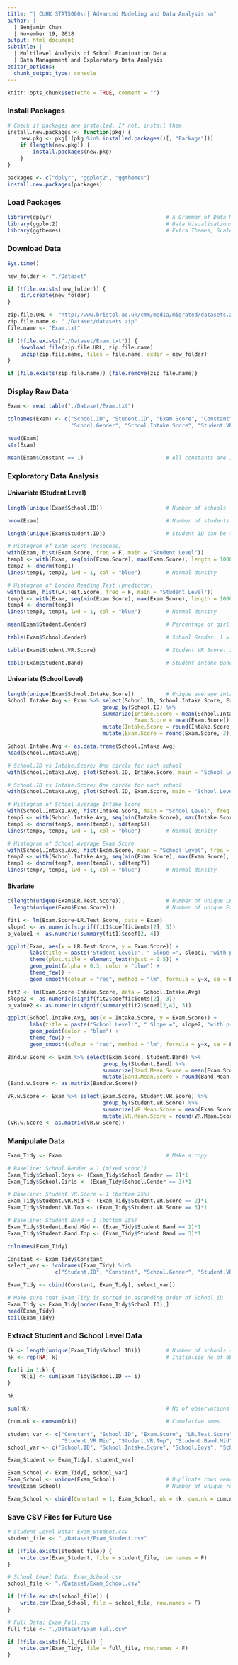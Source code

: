 ```yaml
---
title: "| CUHK STAT5060\n| Advanced Modeling and Data Analysis \n"
author: |
  | Benjamin Chan
  | November 19, 2018
output: html_document
subtitle: |
  | Multilevel Analysis of School Examination Data
  | Data Management and Exploratory Data Analysis
editor_options:
  chunk_output_type: console
---
```


```r
knitr::opts_chunk$set(echo = TRUE, comment = "")
```

### Install Packages
```r
# Check if packages are installed. If not, install them.
install.new.packages <- function(pkg) {
    new.pkg <- pkg[!(pkg %in% installed.packages()[, "Package"])]
    if (length(new.pkg)) {
        install.packages(new.pkg)
    }
}

packages <- c("dplyr", "ggplot2", "ggthemes")
install.new.packages(packages)
```

### Load Packages
```r
library(dplyr)                                    # A Grammar of Data Manipulation
library(ggplot2)                                  # Data Visualisations Using the Grammar of Graphics
library(ggthemes)                                 # Extra Themes, Scales and Geoms for 'ggplot2'
```

### Download Data
```r
Sys.time()

new_folder <- "./Dataset"

if (!file.exists(new_folder)) {
    dir.create(new_folder)
}

zip.file.URL <- "http://www.bristol.ac.uk/cmm/media/migrated/datasets.zip"
zip.file.name <- "./Dataset/datasets.zip"
file.name <- "Exam.txt"

if (!file.exists("./Dataset/Exam.txt")) {
    download.file(zip.file.URL, zip.file.name)
    unzip(zip.file.name, files = file.name, exdir = new_folder)
}

if (file.exists(zip.file.name)) {file.remove(zip.file.name)}
```

### Display Raw Data
```r
Exam <- read.table("./Dataset/Exam.txt")

colnames(Exam) <- c("School.ID", "Student.ID", "Exam.Score", "Constant", "LR.Test.Score", "Student.Gender", 
                    "School.Gender", "School.Intake.Score", "Student.VR.Score", "Student.Band")

head(Exam)
str(Exam)

mean(Exam$Constant == 1)                          # All constants are 1
```

### Exploratory Data Analysis
#### Univariate (Student Level)
```r
length(unique(Exam$School.ID))                    # Number of schools

nrow(Exam)                                        # Number of students

length(unique(Exam$Student.ID))                   # Student ID can be the same in different schools

# Histogram of Exam Score (response)
with(Exam, hist(Exam.Score, freq = F, main = "Student Level"))       
temp1 <- with(Exam, seq(min(Exam.Score), max(Exam.Score), length = 1000))
temp2 <- dnorm(temp1)
lines(temp1, temp2, lwd = 1, col = "blue")        # Normal density

# Histogram of London Reading Test (predictor)
with(Exam, hist(LR.Test.Score, freq = F, main = "Student Level"))
temp3 <- with(Exam, seq(min(Exam.Score), max(Exam.Score), length = 1000))
temp4 <- dnorm(temp3)
lines(temp3, temp4, lwd = 1, col = "blue")        # Normal density

mean(Exam$Student.Gender)                         # Percentage of girl students

table(Exam$School.Gender)                         # School Gender: 1 = mixed, 2 = boys, 3 = girls

table(Exam$Student.VR.Score)                      # Student VR Score: 1 = bottom 25%, 2 = mid 50%, 3 = top 25%

table(Exam$Student.Band)                          # Student Intake Band: 1 = bottom 25%, 2 = mid 50%, 3 = top 25%
```

#### Univariate (School Level)
```r
length(unique(Exam$School.Intake.Score))          # Unique average intake score for each school
School.Intake.Avg <- Exam %>% select(School.ID, School.Intake.Score, Exam.Score) %>% 
                              group_by(School.ID) %>% 
                              summarize(Intake.Score = mean(School.Intake.Score),
                                        Exam.Score = mean(Exam.Score)) %>%
                              mutate(Intake.Score = round(Intake.Score, 3)) %>%
                              mutate(Exam.Score = round(Exam.Score, 3))

School.Intake.Avg <- as.data.frame(School.Intake.Avg)
head(School.Intake.Avg)

# School.ID vs Intake.Score; One circle for each school
with(School.Intake.Avg, plot(School.ID, Intake.Score, main = "School Level"))

# School.ID vs Intake.Score; One circle for each school
with(School.Intake.Avg, plot(School.ID, Exam.Score, main = "School Level"))

# Histogram of School Average Intake Score
with(School.Intake.Avg, hist(Intake.Score, main = "School Level", freq = F, nclass = 8))
temp5 <- with(School.Intake.Avg, seq(min(Intake.Score), max(Intake.Score), length = 1000))
temp6 <- dnorm(temp5, mean(temp5), sd(temp5))
lines(temp5, temp6, lwd = 1, col = "blue")        # Normal density

# Histogram of School Average Exam Score
with(School.Intake.Avg, hist(Exam.Score, main = "School Level", freq = F, nclass = 8))   
temp7 <- with(School.Intake.Avg, seq(min(Exam.Score), max(Exam.Score), length = 1000))
temp8 <- dnorm(temp7, mean(temp7), sd(temp7))
lines(temp7, temp8, lwd = 1, col = "blue")        # Normal density                           
```

#### Bivariate
```r
c(length(unique(Exam$LR.Test.Score)),             # Number of unique LR.Test.Score
  length(unique(Exam$Exam.Score)))                # Number of unique Exam.Score

fit1 <- lm(Exam.Score~LR.Test.Score, data = Exam)
slope1 <- as.numeric(signif(fit1$coefficients[2], 3))
p_value1 <- as.numeric(summary(fit1)$coef[2, 4])

ggplot(Exam, aes(x = LR.Test.Score, y = Exam.Score)) +
       labs(title = paste("Student Level:", " Slope =", slope1, "with p-value =", p_value1)) +
       theme(plot.title = element_text(hjust = 0.5)) +
       geom_point(alpha = 0.3, color = "blue") +
       theme_few() + 
       geom_smooth(colour = "red", method = "lm", formula = y~x, se = F)

fit2 <- lm(Exam.Score~Intake.Score, data = School.Intake.Avg)
slope2 <- as.numeric(signif(fit2$coefficients[2], 3))
p_value2 <- as.numeric(signif(summary(fit2)$coef[2,4], 3))

ggplot(School.Intake.Avg, aes(x = Intake.Score, y = Exam.Score)) +
       labs(title = paste("School Level:", " Slope =", slope2, "with p-value =", p_value2)) +
       geom_point(color = "blue") +
       theme_few() + 
       geom_smooth(colour = "red", method = "lm", formula = y~x, se = F)

Band.w.Score <- Exam %>% select(Exam.Score, Student.Band) %>% 
                              group_by(Student.Band) %>% 
                              summarize(Band.Mean.Score = mean(Exam.Score)) %>%
                              mutate(Band.Mean.Score = round(Band.Mean.Score, 3))
(Band.w.Score <- as.matrix(Band.w.Score))

VR.w.Score <- Exam %>% select(Exam.Score, Student.VR.Score) %>% 
                              group_by(Student.VR.Score) %>% 
                              summarize(VR.Mean.Score = mean(Exam.Score)) %>%
                              mutate(VR.Mean.Score = round(VR.Mean.Score, 3))
(VR.w.Score <- as.matrix(VR.w.Score))
```

### Manipulate Data
```r
Exam_Tidy <- Exam                                 # Make a copy

# Baseline: School.Gender = 1 (mixed school)
Exam_Tidy$School.Boys <- (Exam_Tidy$School.Gender == 2)*1
Exam_Tidy$School.Girls <- (Exam_Tidy$School.Gender == 3)*1

# Baseline: Student.VR.Score = 1 (bottom 25%)
Exam_Tidy$Student.VR.Mid <- (Exam_Tidy$Student.VR.Score == 2)*1
Exam_Tidy$Student.VR.Top <- (Exam_Tidy$Student.VR.Score == 3)*1

# Baseline: Student.Band = 1 (bottom 25%)
Exam_Tidy$Student.Band.Mid <- (Exam_Tidy$Student.Band == 2)*1
Exam_Tidy$Student.Band.Top <- (Exam_Tidy$Student.Band == 3)*1

colnames(Exam_Tidy)

Constant <- Exam_Tidy$Constant
select_var <- !colnames(Exam_Tidy) %in% 
               c("Student.ID", "Constant", "School.Gender", "Student.VR.Score", "Student.Band")

Exam_Tidy <- cbind(Constant, Exam_Tidy[, select_var])

# Make sure that Exam_Tidy is sorted in ascending order of School.ID
Exam_Tidy <- Exam_Tidy[order(Exam_Tidy$School.ID),]
head(Exam_Tidy)
tail(Exam_Tidy)
```

### Extract Student and School Level Data
```r
(k <- length(unique(Exam_Tidy$School.ID)))        # Number of schools (clusters)
nk <- rep(NA, k)                                  # Initialize no of observations in each cluster

for(i in 1:k) {
    nk[i] <- sum(Exam_Tidy$School.ID == i)
}

nk

sum(nk)                                           # No of observations

(cum.nk <- cumsum(nk))                            # Cumulative sums

student_var <- c("Constant", "School.ID", "Exam.Score", "LR.Test.Score", "Student.Gender", 
                 "Student.VR.Mid", "Student.VR.Top", "Student.Band.Mid", "Student.Band.Top")
school_var <- c("School.ID", "School.Intake.Score", "School.Boys", "School.Girls")

Exam_Student <- Exam_Tidy[, student_var]

Exam_School <- Exam_Tidy[, school_var]
Exam_School <- unique(Exam_School)                # Duplicate rows removed
nrow(Exam_School)                                 # Number of unique rows

Exam_School <- cbind(Constant = 1, Exam_School, nk = nk, cum.nk = cum.nk)
```

### Save CSV Files for Future Use
```r
# Student Level Data: Exam_Student.csv
student_file <- "./Dataset/Exam_Student.csv"

if (!file.exists(student_file)) {
    write.csv(Exam_Student, file = student_file, row.names = F)
}

# School Level Data: Exam_School.csv
school_file <- "./Dataset/Exam_School.csv"

if (!file.exists(school_file)) {
    write.csv(Exam_School, file = school_file, row.names = F)
}

# Full Data: Exam_Full.csv
full_file <- "./Dataset/Exam_Full.csv"

if (!file.exists(full_file)) {
    write.csv(Exam_Tidy, file = full_file, row.names = F)
}
```
